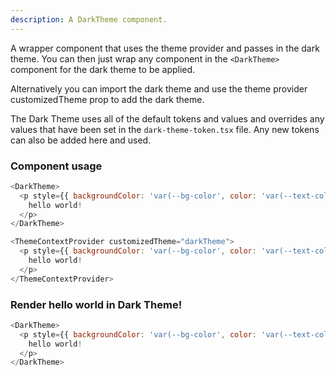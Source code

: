 ```yaml
---
description: A DarkTheme component.
---
```



A wrapper component that uses the theme provider and passes in the dark theme. You can then just wrap any component in the `<DarkTheme>` component for the dark theme to be applied.

Alternatively you can import the dark theme and use the theme provider customizedTheme prop to add the dark theme.

The Dark Theme uses all of the default tokens and values and overrides any values that have been set in the `dark-theme-token.tsx` file. Any new tokens can also be added here and used.

### Component usage

```js
<DarkTheme>
  <p style={{ backgroundColor: 'var(--bg-color', color: 'var(--text-color)' }}>
    hello world!
  </p>
</DarkTheme>
```

```js
<ThemeContextProvider customizedTheme="darkTheme">
  <p style={{ backgroundColor: 'var(--bg-color', color: 'var(--text-color)' }}>
    hello world!
  </p>
</ThemeContextProvider>
```

### Render hello world in Dark Theme!

```js live
<DarkTheme>
  <p style={{ backgroundColor: 'var(--bg-color', color: 'var(--text-color)' }}>
    hello world!
  </p>
</DarkTheme>
```
